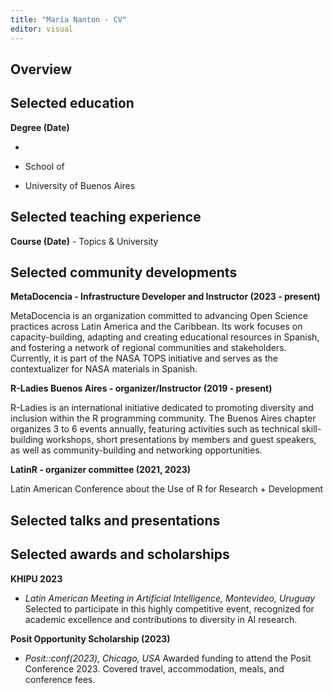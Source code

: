 ```yaml
---
title: "María Nanton - CV"
editor: visual
---
```


## Overview

## Selected education

**Degree (Date)**

-   

-   School of

-   University of Buenos Aires

## Selected teaching experience

**Course (Date)** - Topics & University

## Selected community developments

**MetaDocencia - Infrastructure Developer and Instructor (2023 - present)**

MetaDocencia is an organization committed to advancing Open Science practices across Latin America and the Caribbean. Its work focuses on capacity-building, adapting and creating educational resources in Spanish, and fostering a network of regional communities and stakeholders. Currently, it is part of the NASA TOPS initiative and serves as the contextualizer for NASA materials in Spanish.

**R-Ladies Buenos Aires - organizer/Instructor (2019 - present)**

R-Ladies is an international initiative dedicated to promoting diversity and inclusion within the R programming community. The Buenos Aires chapter organizes 3 to 6 events annually, featuring activities such as technical skill-building workshops, short presentations by members and guest speakers, as well as community-building and networking opportunities.

**LatinR - organizer committee (2021, 2023)**

Latin American Conference about the Use of R for Research + Development

## Selected talks and presentations

## Selected awards and scholarships

**KHIPU 2023**

-   *Latin American Meeting in Artificial Intelligence, Montevideo, Uruguay* Selected to participate in this highly competitive event, recognized for academic excellence and contributions to diversity in AI research.

**Posit Opportunity Scholarship (2023)**

-   *Posit::conf(2023), Chicago, USA* Awarded funding to attend the Posit Conference 2023. Covered travel, accommodation, meals, and conference fees.
